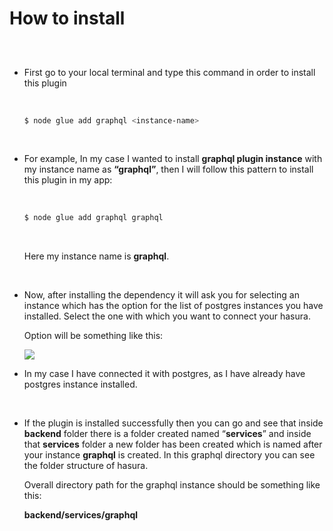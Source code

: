 
<Meta pageTitle="How to install | Graphql" description="How to install | Graphql." />






# How to install

##

<br/>

* First go to your local terminal and type this command in order to install this 
  plugin

  <br/>
  
    ```bash
    $ node glue add graphql <instance-name>
    ```

  <br/>


* For example, In my case I wanted to install **graphql plugin instance** with my instance
  name as **“graphql”**, then I will follow this pattern to install this plugin
  in my app:

  <br/>
  
    ```bash
    $ node glue add graphql graphql
    ```
  
  <br/>

    Here my instance name is **graphql**.

  <br/>


* Now, after installing the dependency it will ask you for selecting an 
  instance which has the option for the list of postgres instances you 
  have installed. Select the one with which you want to connect your hasura.

  Option will be something like this:
    
    <img src='/assets/graphqlHowToInstall.png'/>
    

  <br/>


* In my case I have connected it with postgres, as I have already have postgres
  instance installed.


  <br/>

* If the plugin is installed successfully then you can go and see that inside 
  **backend** folder there is a folder created named “**services**” and inside
  that **services** folder a new folder has been created which is named after your
  instance **graphql** is created. In this graphql directory you can see the folder
  structure of hasura.
  
  Overall directory path for the graphql instance should be something like this:
  
  **backend/services/graphql**
